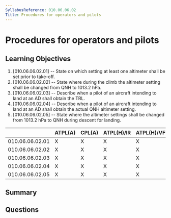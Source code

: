 ```yaml
---
SyllabusReference: 010.06.06.02
Title: Procedures for operators and pilots
---
```


# Procedures for operators and pilots

## Learning Objectives

1. [010.06.06.02.01] -- State on which setting at least one altimeter shall be
   set prior to take-off.
2. [010.06.06.02.02] -- State where during the climb the altimeter setting shall
   be changed from QNH to 1013.2 hPa.
3. [010.06.06.02.03] -- Describe when a pilot of an aircraft intending to land
   at an AD shall obtain the TRL.
4. [010.06.06.02.04] -- Describe when a pilot of an aircraft intending to land
   at an AD shall obtain the actual QNH altimeter setting.
5. [010.06.06.02.05] -- State where the altimeter settings shall be changed from
   1013.2 hPa to QNH during descent for landing.

|                 | ATPL(A) | CPL(A) | ATPL(H)/IR | ATPL(H)/VFR | CPL(H) | IR  | CBIR(A) |
| --------------- | ------- | ------ | ---------- | ----------- | ------ | --- | ------- |
| 010.06.06.02.01 | X       | X      | X          | X           | X      | X   | X       |
| 010.06.06.02.02 | X       | X      | X          | X           | X      | X   | X       |
| 010.06.06.02.03 | X       | X      | X          | X           | X      | X   | X       |
| 010.06.06.02.04 | X       | X      | X          | X           | X      | X   | X       |
| 010.06.06.02.05 | X       | X      | X          | X           | X      | X   | X       |

## Summary

## Questions
